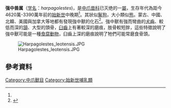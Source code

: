 {{automatic taxobox
| name = 強中獸屬
| fossil_range = {{Fossil range|46.2|33.9|[[始新世|始新世]]中晚期}}
| image = Harpagolestes immanis.jpg
| image_width = 250px
| image_caption = ''H. immanis''的頭骨
| taxon= Harpagolestes 
| authority=Wortman, 1901<Ref name=fossilworks/>
| type_species = ''Harpagolestes macrocephalus''
| subdivision_ranks = 種
| subdivision =*''H. immanis''
*''H. koreanicus''
*''H. orientalis''
*''H. uintensis''
*''H. macrocephalus''
*''H. brevipes''
*''H. leotensis'' 
}}

'''强中兽属'''（[[学名|学名]]：''harpagolestes'')，是[[中爪兽科|中爪兽科]]已灭绝的一[[屬_(生物)|屬]]，生存年代為距今4620萬-3390萬年前的[[始新世|始新世]]中晚期<Ref name=fossilworks/>。其狀似[[鬣狗|鬣狗]]，大小類似[[熊|熊]]。蒙古、中國、北韓、美國與加拿大等地都有發現強中獸的化石<Ref name=fossilworks>
{{cite web|url=http://fossilworks.org/bridge.pl?a=taxonInfo&taxon_no=42915|title=Harpagolestes Wortman 1901 (condylarth)|publisher=Fossilworks|accessdate=2018-11-12|archive-date=2018-11-12|archive-url=https://web.archive.org/web/20181112101412/http://fossilworks.org/bridge.pl?a=taxonInfo&taxon_no=42915|dead-url=no}}
</ref>。強中獸有強而彎曲的[[犬齒|犬齒]]、較低而深的[[頷|頷]]、大型的頭骨，[[臼齒|臼齒]]上有著較深的磨痕，肢骨較短胖，這些特徵說明了強中獸可能是一種[[食腐動物|食腐動物]]，臼齒上深的磨痕說明了牠們可能常磨食骨頭。

[[File:Harpagolestes_leotensis.JPG|thumb]] 

==參考資料==
{{Reflist}}
{{中爪獸目}}
{{Taxonbar|from=Q3754026}}
[[Category:中爪獸目|Category:中爪獸目]]
[[Category:始新世哺乳類|Category:始新世哺乳類]]